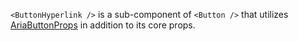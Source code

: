 `<ButtonHyperlink />` is a sub-component of `<Button />` that utilizes [AriaButtonProps](https://react-spectrum.adobe.com/react-aria/useButton.html) in addition to its core props.
